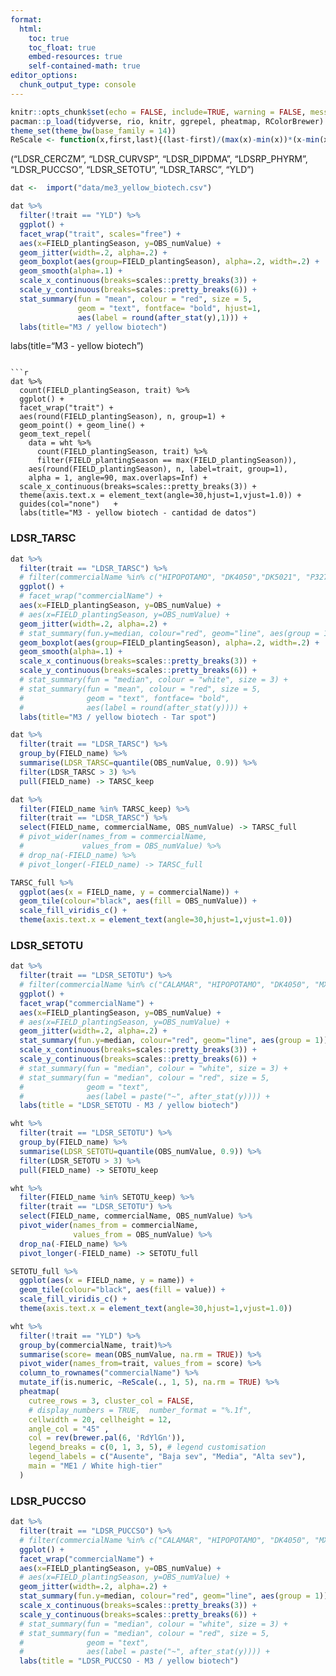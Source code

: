 ```yaml
---
format:
  html:
    toc: true
    toc_float: true
    embed-resources: true
    self-contained-math: true
editor_options: 
  chunk_output_type: console
---
```

```r
knitr::opts_chunk$set(echo = FALSE, include=TRUE, warning = FALSE, message = FALSE, fig.width = 5)
pacman::p_load(tidyverse, rio, knitr, ggrepel, pheatmap, RColorBrewer)
theme_set(theme_bw(base_family = 14)) 
ReScale <- function(x,first,last){(last-first)/(max(x)-min(x))*(x-min(x))+first}

```

("LDSR_CERCZM", "LDSR_CURVSP", "LDSR_DIPDMA", "LDSRP_PHYRM", "LDSR_PUCCSO", "LDSR_SETOTU", "LDSR_TARSC", "YLD")

```r
dat <-  import("data/me3_yellow_biotech.csv")

dat %>%  
  filter(!trait == "YLD") %>% 
  ggplot() + 
  facet_wrap("trait", scales="free") +
  aes(x=FIELD_plantingSeason, y=OBS_numValue) +
  geom_jitter(width=.2, alpha=.2) + 
  geom_boxplot(aes(group=FIELD_plantingSeason), alpha=.2, width=.2) + 
  geom_smooth(alpha=.1) + 
  scale_x_continuous(breaks=scales::pretty_breaks(3)) + 
  scale_y_continuous(breaks=scales::pretty_breaks(6)) +
  stat_summary(fun = "mean", colour = "red", size = 5,
               geom = "text", fontface= "bold", hjust=1,
               aes(label = round(after_stat(y),1))) +
  labs(title="M3 / yellow biotech")
```


  labs(title="M3 - yellow biotech")
```

```r
dat %>% 
  count(FIELD_plantingSeason, trait) %>%  
  ggplot() + 
  facet_wrap("trait") + 
  aes(round(FIELD_plantingSeason), n, group=1) + 
  geom_point() + geom_line() + 
  geom_text_repel(
    data = wht %>% 
      count(FIELD_plantingSeason, trait) %>%  
      filter(FIELD_plantingSeason == max(FIELD_plantingSeason)), 
    aes(round(FIELD_plantingSeason), n, label=trait, group=1), 
    alpha = 1, angle=90, max.overlaps=Inf) + 
  scale_x_continuous(breaks=scales::pretty_breaks(3)) +
  theme(axis.text.x = element_text(angle=30,hjust=1,vjust=1.0)) +
  guides(col="none")   + 
  labs(title="M3 - yellow biotech - cantidad de datos")
```

### LDSR_TARSC

```r
dat %>%  
  filter(trait == "LDSR_TARSC") %>% 
  # filter(commercialName %in% c("HIPOPOTAMO", "DK4050","DK5021", "P3270W", "P3274W")) %>%
  ggplot() + 
  # facet_wrap("commercialName") +
  aes(x=FIELD_plantingSeason, y=OBS_numValue) +
  # aes(x=FIELD_plantingSeason, y=OBS_numValue) + 
  geom_jitter(width=.2, alpha=.2) + 
  # stat_summary(fun.y=median, colour="red", geom="line", aes(group = 1)) + 
  geom_boxplot(aes(group=FIELD_plantingSeason), alpha=.2, width=.2) + 
  geom_smooth(alpha=.1) + 
  scale_x_continuous(breaks=scales::pretty_breaks(3)) + 
  scale_y_continuous(breaks=scales::pretty_breaks(6)) +
  # stat_summary(fun = "median", colour = "white", size = 3) + 
  # stat_summary(fun = "mean", colour = "red", size = 5,
  #              geom = "text", fontface= "bold", 
  #              aes(label = round(after_stat(y)))) +
  labs(title="M3 / yellow biotech - Tar spot")
```

```r
dat %>% 
  filter(trait == "LDSR_TARSC") %>% 
  group_by(FIELD_name) %>% 
  summarise(LDSR_TARSC=quantile(OBS_numValue, 0.9)) %>% 
  filter(LDSR_TARSC > 3) %>% 
  pull(FIELD_name) -> TARSC_keep

dat %>% 
  filter(FIELD_name %in% TARSC_keep) %>% 
  filter(trait == "LDSR_TARSC") %>% 
  select(FIELD_name, commercialName, OBS_numValue) -> TARSC_full 
  # pivot_wider(names_from = commercialName, 
  #             values_from = OBS_numValue) %>% 
  # drop_na(-FIELD_name) %>% 
  # pivot_longer(-FIELD_name) -> TARSC_full

TARSC_full %>% 
  ggplot(aes(x = FIELD_name, y = commercialName)) + 
  geom_tile(colour="black", aes(fill = OBS_numValue)) +
  scale_fill_viridis_c() +
  theme(axis.text.x = element_text(angle=30,hjust=1,vjust=1.0))
```

### LDSR_SETOTU

```r
dat %>%  
  filter(trait == "LDSR_SETOTU") %>% 
  # filter(commercialName %in% c("CALAMAR", "HIPOPOTAMO", "DK4050", "MX8639", "P3270W")) %>%
  ggplot() + 
  facet_wrap("commercialName") + 
  aes(x=FIELD_plantingSeason, y=OBS_numValue) +
  # aes(x=FIELD_plantingSeason, y=OBS_numValue) + 
  geom_jitter(width=.2, alpha=.2) + 
  stat_summary(fun.y=median, colour="red", geom="line", aes(group = 1)) + 
  scale_x_continuous(breaks=scales::pretty_breaks(3)) + 
  scale_y_continuous(breaks=scales::pretty_breaks(6)) +
  # stat_summary(fun = "median", colour = "white", size = 3) + 
  # stat_summary(fun = "median", colour = "red", size = 5,
  #              geom = "text", 
  #              aes(label = paste("~", after_stat(y)))) + 
  labs(title = "LDSR_SETOTU - M3 / yellow biotech")
```

```r
wht %>% 
  filter(trait == "LDSR_SETOTU") %>% 
  group_by(FIELD_name) %>% 
  summarise(LDSR_SETOTU=quantile(OBS_numValue, 0.9)) %>% 
  filter(LDSR_SETOTU > 3) %>% 
  pull(FIELD_name) -> SETOTU_keep

wht %>% 
  filter(FIELD_name %in% SETOTU_keep) %>% 
  filter(trait == "LDSR_SETOTU") %>% 
  select(FIELD_name, commercialName, OBS_numValue) %>% 
  pivot_wider(names_from = commercialName, 
              values_from = OBS_numValue) %>% 
  drop_na(-FIELD_name) %>% 
  pivot_longer(-FIELD_name) -> SETOTU_full

SETOTU_full %>% 
  ggplot(aes(x = FIELD_name, y = name)) + 
  geom_tile(colour="black", aes(fill = value)) +
  scale_fill_viridis_c() +
  theme(axis.text.x = element_text(angle=30,hjust=1,vjust=1.0))
```



```r
wht %>% 
  filter(!trait == "YLD") %>% 
  group_by(commercialName, trait)%>%
  summarise(score= mean(OBS_numValue, na.rm = TRUE)) %>%
  pivot_wider(names_from=trait, values_from = score) %>% 
  column_to_rownames("commercialName") %>% 
  mutate_if(is.numeric, ~ReScale(., 1, 5), na.rm = TRUE) %>% 
  pheatmap(
    cutree_rows = 3, cluster_col = FALSE, 
    # display_numbers = TRUE,  number_format = "%.1f", 
    cellwidth = 20, cellheight = 12, 
    angle_col = "45" ,
    col = rev(brewer.pal(6, 'RdYlGn')),
    legend_breaks = c(0, 1, 3, 5), # legend customisation
    legend_labels = c("Ausente", "Baja sev", "Media", "Alta sev"), 
    main = "ME1 / White high-tier" 
  ) 
```

### LDSR_PUCCSO

```r
dat %>%  
  filter(trait == "LDSR_PUCCSO") %>% 
  # filter(commercialName %in% c("CALAMAR", "HIPOPOTAMO", "DK4050", "MX8639", "P3270W")) %>%
  ggplot() + 
  facet_wrap("commercialName") + 
  aes(x=FIELD_plantingSeason, y=OBS_numValue) +
  # aes(x=FIELD_plantingSeason, y=OBS_numValue) + 
  geom_jitter(width=.2, alpha=.2) + 
  stat_summary(fun.y=median, colour="red", geom="line", aes(group = 1)) + 
  scale_x_continuous(breaks=scales::pretty_breaks(3)) + 
  scale_y_continuous(breaks=scales::pretty_breaks(6)) +
  # stat_summary(fun = "median", colour = "white", size = 3) + 
  # stat_summary(fun = "median", colour = "red", size = 5,
  #              geom = "text", 
  #              aes(label = paste("~", after_stat(y)))) + 
  labs(title = "LDSR_PUCCSO - M3 / yellow biotech")
```


